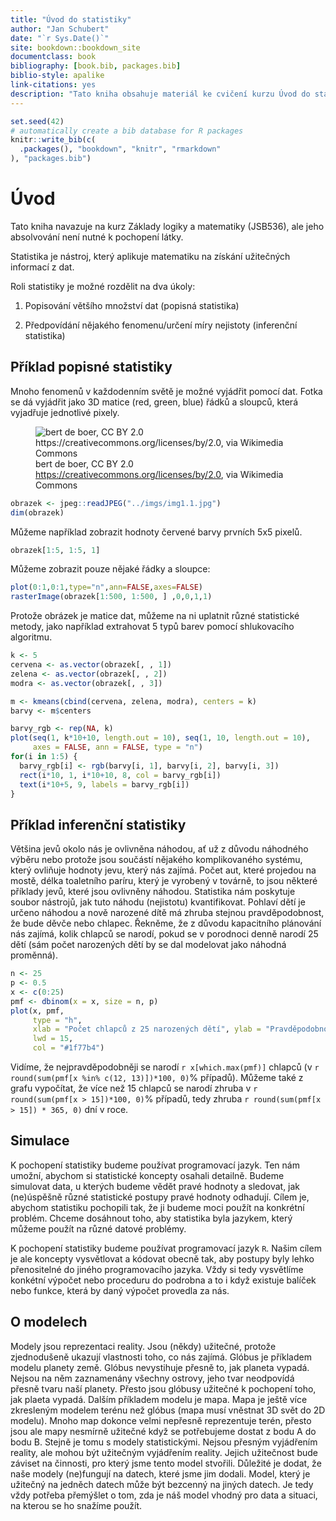 ```yaml
--- 
title: "Úvod do statistiky"
author: "Jan Schubert"
date: "`r Sys.Date()`"
site: bookdown::bookdown_site
documentclass: book
bibliography: [book.bib, packages.bib]
biblio-style: apalike
link-citations: yes
description: "Tato kniha obsahuje materiál ke cvičení kurzu Úvod do statistiky (JSB535)."
---
```


```r
set.seed(42)
# automatically create a bib database for R packages
knitr::write_bib(c(
  .packages(), "bookdown", "knitr", "rmarkdown"
), "packages.bib")
```

# Úvod

Tato kniha navazuje na kurz Základy logiky a matematiky (JSB536), ale jeho absolvování není nutné k pochopení látky. 

Statistika je nástroj, který aplikuje matematiku na získání užitečných informací z dat.

Roli statistiky je možné rozdělit na dva úkoly:

1) Popisování většího množství dat (popisná statistika) 

2) Předpovídání nějakého fenomenu/určení míry nejistoty (inferenční statistika)

## Příklad popisné statistiky 

Mnoho fenomenů v každodenním světě je možné vyjádřit pomocí dat. Fotka se dá vyjádřit jako 3D matice (red, green, blue) řádků a sloupců, která vyjadřuje jednotlivé pixely.

![bert de boer, CC BY 2.0 <https://creativecommons.org/licenses/by/2.0>, via Wikimedia Commons](https://upload.wikimedia.org/wikipedia/commons/thumb/8/87/2015_Tour_de_France_team_presentation_%2819173924090%29.jpg/640px-2015_Tour_de_France_team_presentation_%2819173924090%29.jpg)

```r
obrazek <- jpeg::readJPEG("../imgs/img1.1.jpg")
dim(obrazek)
```

Můžeme například zobrazit hodnoty červené barvy prvních 5x5 pixelů.
```r
obrazek[1:5, 1:5, 1]
```

Můžeme zobrazit pouze nějaké řádky a sloupce:
```r
plot(0:1,0:1,type="n",ann=FALSE,axes=FALSE)
rasterImage(obrazek[1:500, 1:500, ] ,0,0,1,1)
```

Protože obrázek je matice dat, můžeme na ni uplatnit různé statistické metody, jako například extrahovat 5 typů barev pomocí shlukovacího algoritmu. 
```r
k <- 5
cervena <- as.vector(obrazek[, , 1])
zelena <- as.vector(obrazek[, , 2])
modra <- as.vector(obrazek[, , 3])

m <- kmeans(cbind(cervena, zelena, modra), centers = k)
barvy <- m$centers

barvy_rgb <- rep(NA, k)
plot(seq(1, k*10+10, length.out = 10), seq(1, 10, length.out = 10), 
     axes = FALSE, ann = FALSE, type = "n")
for(i in 1:5) {
  barvy_rgb[i] <- rgb(barvy[i, 1], barvy[i, 2], barvy[i, 3])
  rect(i*10, 1, i*10+10, 8, col = barvy_rgb[i])
  text(i*10+5, 9, labels = barvy_rgb[i])
}
```


## Příklad inferenční statistiky 
Většina jevů okolo nás je ovlivněna náhodou, ať už z důvodu náhodného výběru nebo protože jsou součástí nějakého komplikovaného systému, který ovliňuje hodnoty jevu, který nás zajímá. Počet aut, které projedou na mostě, délka toaletního paríru, který je vyrobený v továrně, to jsou některé příklady jevů, které jsou ovlivněny náhodou. Statistika nám poskytuje soubor nástrojů, jak tuto náhodu (nejistotu) kvantifikovat. Pohlaví dětí je určeno náhodou a nově narozené dítě má zhruba stejnou pravděpodobnost, že bude děvče nebo chlapec. Řekněme, že z důvodu kapacitního plánování nás zajímá, kolik chlapců se narodí, pokud se v porodnoci denně narodí 25 dětí (sám počet narozených dětí by se dal modelovat jako náhodná proměnná). 

```r
n <- 25
p <- 0.5
x <- c(0:25)
pmf <- dbinom(x = x, size = n, p)
plot(x, pmf, 
     type = "h", 
     xlab = "Počet chlapců z 25 narozených dětí", ylab = "Pravděpodobnost",
     lwd = 15,
     col = "#1f77b4")
```

Vidíme, že nejpravděpodobněji se narodí `r x[which.max(pmf)]` chlapců (v `r round(sum(pmf[x %in% c(12, 13)])*100, 0)`% případů). Můžeme také z grafu vypočítat, že více než 15 chlapců se narodí zhruba v `r round(sum(pmf[x > 15])*100, 0)`% případů, tedy zhruba `r round(sum(pmf[x > 15]) * 365, 0)` dní v roce.

## Simulace
K pochopení statistiky budeme používat programovací jazyk. Ten nám umožní, abychom si statistické koncepty osahali detailně. Budeme simulovat data, u kterých budeme vědět pravé hodnoty a sledovat, jak (ne)úspěšně různé statistické postupy pravé hodnoty odhadují. Cílem je, abychom statistiku pochopili tak, že ji budeme moci použít na konkrétní problém. Chceme dosáhnout toho, aby statistika byla jazykem, který můžeme použít na různé datové problémy. 

K pochopení statistiky budeme používat programovací jazyk `R`. Našim cílem je ale koncepty vysvětlovat a kódovat obecně tak, aby postupy byly lehko přenositelné do jiného programovacího jazyka. Vždy si tedy vysvětlíme konkétní výpočet nebo proceduru do podrobna a to i když existuje balíček nebo funkce, která by daný výpočet provedla za nás.  


## O modelech
Modely jsou reprezentaci reality. Jsou (někdy) užitečné, protože zjednodušeně ukazují vlastnosti toho, co nás zajímá. Glóbus je příkladem modelu planety země. Glóbus nevystihuje přesně to, jak planeta vypadá. Nejsou na něm zaznamenány všechny ostrovy, jeho tvar neodpovídá přesně tvaru naší planety. Přesto jsou glóbusy užitečné k pochopení toho, jak plaeta vypadá. Dalším příkladem modelu je mapa. Mapa je ještě více zkresleným modelem terénu než glóbus (mapa musí vněstnat 3D svět do 2D modelu). Mnoho map dokonce velmi nepřesně reprezentuje terén, přesto jsou ale mapy nesmírně užitečné když se potřebujeme dostat z bodu A do bodu B. Stejně je tomu s modely statistickými. Nejsou přesným vyjádřením reality, ale mohou být užitečným vyjádřením reality. Jejich užitečnost bude záviset na činnosti, pro který jsme tento model stvořili. Důležité je dodat, že naše modely (ne)fungují na datech, které jsme jim dodali. Model, který je užitečný na jedněch datech může být bezcenný na jiných datech. Je tedy vždy potřeba přemýšlet o tom, zda je náš model vhodný pro data a situaci, na kterou se ho snažíme použít.
